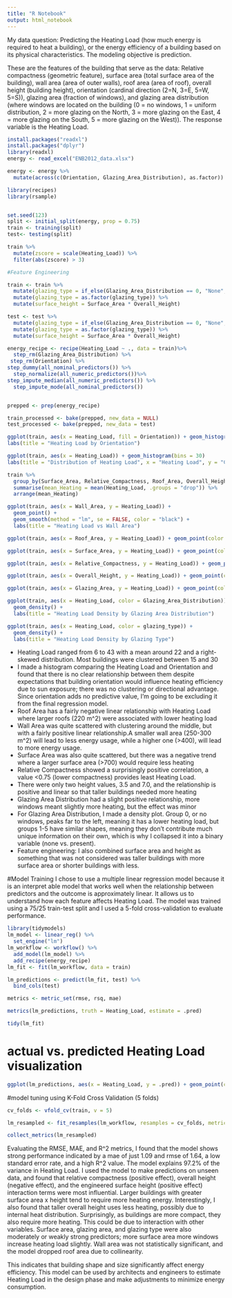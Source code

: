 ---
title: "R Notebook"
output: html_notebook
---

My data question: Predicting the Heating Load (how much energy is required to heat a building), or the energy efficiency of a building based on its physical characteristics. The modeling objective is prediction.

These are the features of the building that serve as the data: Relative compactness (geometric feature), surface area (total surface area of the building), wall area (area of outer walls), roof area (area of roof), overall height (building height), orientation (cardinal direction (2=N, 3=E, 5=W, 5=S)), glazing area (fraction of windows), and glazing area distribution (where windows are located on the building (0 = no windows, 1 = uniform distribution, 2 = more glazing on the North, 3 = more glazing on the East, 4 = more glazing on the South, 5 = more glazing on the West)). The response variable is the Heating Load.



```{r}
install.packages("readxl")
install.packages("dplyr")
library(readxl)
energy <- read_excel("ENB2012_data.xlsx")
```

```{r}
energy <- energy %>% 
  mutate(across(c(Orientation, Glazing_Area_Distribution), as.factor))

```

```{r}
library(recipes)
library(rsample)


set.seed(123)
split <- initial_split(energy, prop = 0.75)
train <- training(split)
test<- testing(split)

train %>%
  mutate(zscore = scale(Heating_Load)) %>%
  filter(abs(zscore) > 3)

#Feature Engineering

train <- train %>%
  mutate(glazing_type = if_else(Glazing_Area_Distribution == 0, "None", "Present")) %>%
  mutate(glazing_type = as.factor(glazing_type)) %>%
  mutate(surface_height = Surface_Area * Overall_Height)

test <- test %>%
  mutate(glazing_type = if_else(Glazing_Area_Distribution == 0, "None", "Present")) %>%
  mutate(glazing_type = as.factor(glazing_type)) %>%
  mutate(surface_height = Surface_Area * Overall_Height)

energy_recipe <- recipe(Heating_Load ~ ., data = train)%>%
  step_rm(Glazing_Area_Distribution) %>%
 step_rm(Orientation) %>%
step_dummy(all_nominal_predictors()) %>%
  step_normalize(all_numeric_predictors())%>%
step_impute_median(all_numeric_predictors()) %>%
  step_impute_mode(all_nominal_predictors()) 


prepped <- prep(energy_recipe)

train_processed <- bake(prepped, new_data = NULL)
test_processed <- bake(prepped, new_data = test)

```
```{r}
ggplot(train, aes(x = Heating_Load, fill = Orientation)) + geom_histogram(position = "dodge", alpha = 0.5, bins = 30)
labs(title = "Heating Load by Orientation")

ggplot(train, aes(x = Heating_Load)) + geom_histogram(bins = 30)
labs(title = "Distribution of Heating Load", x = "Heating Load", y = "Count")

train %>%
  group_by(Surface_Area, Relative_Compactness, Roof_Area, Overall_Height, Glazing_Area, Orientation, Glazing_Area_Distribution, Wall_Area) %>%
  summarise(mean_Heating = mean(Heating_Load, .groups = "drop")) %>%
  arrange(mean_Heating)

ggplot(train, aes(x = Wall_Area, y = Heating_Load)) +
  geom_point() +
  geom_smooth(method = "lm", se = FALSE, color = "black") +
  labs(title = "Heating Load vs Wall Area") 

ggplot(train, aes(x = Roof_Area, y = Heating_Load)) + geom_point(color = "tomato") + geom_smooth(method = "lm", se = FALSE, color = "black") + labs(title = "Heating Load vs Roof Area")

ggplot(train, aes(x = Surface_Area, y = Heating_Load)) + geom_point(color = "blue") + geom_smooth(method = "lm", se = FALSE, color = "black") + labs(title = "Heating Load vs Surface Area")

ggplot(train, aes(x = Relative_Compactness, y = Heating_Load)) + geom_point(color = "pink") + geom_smooth(method = "lm", se = FALSE, color = "black") + labs(title = "Heating Load vs Relative Compactness")

ggplot(train, aes(x = Overall_Height, y = Heating_Load)) + geom_point(color = "purple") + geom_smooth(method = "lm", se = FALSE, color = "black") + labs(title = "Heating Load vs Overall Height")

ggplot(train, aes(x = Glazing_Area, y = Heating_Load)) + geom_point(color = "darkgreen") + geom_smooth(method = "lm", se = FALSE, color = "black") + labs(title = "Heating Load vs Glazing Area")

ggplot(train, aes(x = Heating_Load, color = Glazing_Area_Distribution)) +
  geom_density() +
  labs(title = "Heating Load Density by Glazing Area Distribution") 

ggplot(train, aes(x = Heating_Load, color = glazing_type)) +
  geom_density() +
  labs(title = "Heating Load Density by Glazing Type") 

```
- Heating Load ranged from 6 to 43 with a mean around 22 and a right-skewed distribution. Most buildings were clustered between 15 and 30
- I made a histogram comparing the Heating Load and Orientation and found that there is no clear relationship between them despite expectations that building orientation would influence heating efficiency due to sun exposure; there was no clustering or directional advantage. Since orientation adds no predictive value, I'm going to be excluding it from the final regression model.
- Roof Area has a fairly negative linear relationship with Heating Load where larger roofs (220 m^2) were associated with lower heating load
- Wall Area was quite scattered with clustering around the middle, but with a fairly positive linear relationship.A smaller wall area (250-300 m^2) will lead to less energy usage, while a higher one (>400), will lead to more energy usage. 
- Surface Area was also quite scattered, but there was a negative trend where a larger surface area (>700) would require less heating 
- Relative Compactness showed a surprisingly positive correlation, a value <0.75 (lower compactness) provides least Heating Load. 
- There were only two height values, 3.5 and 7.0, and the relationship is positive and linear so that taller buildings needed more heating
- Glazing Area Distribution had a slight positive relationship, more windows meant slightly more heating, but the effect was minor
- For Glazing Area Distribution, I made a density plot. Group 0, or no windows, peaks far to the left, meaning it has a lower heating load, but groups 1-5 have similar shapes, meaning they don't contribute much unique information on their own, which is why I collapsed it into a binary variable (none vs. present).
- Feature engineering: I also combined surface area and height as something that was not considered was taller buildings with more surface area or shorter buildings with less.

#Model Training
I chose to use a multiple linear regression model because it is an interpret able model that works well when the relationship between predictors and the outcome is approximately linear. It allows us to understand how each feature affects Heating Load. The model was trained using a 75/25 train-test split and I used a 5-fold cross-validation to evaluate performance. 
```{r}
library(tidymodels)
lm_model <- linear_reg() %>%
  set_engine("lm")
lm_workflow <- workflow() %>%
  add_model(lm_model) %>%
  add_recipe(energy_recipe)
lm_fit <- fit(lm_workflow, data = train)

lm_predictions <- predict(lm_fit, test) %>%
  bind_cols(test)

metrics <- metric_set(rmse, rsq, mae)

metrics(lm_predictions, truth = Heating_Load, estimate = .pred)

tidy(lm_fit) 
```
# actual vs. predicted Heating Load visualization 
```{r}
ggplot(lm_predictions, aes(x = Heating_Load, y = .pred)) + geom_point(color = "red", alpha = 0.6) + geom_abline(slope = 1, intercept = 0) + labs(title = "Predicted vs. Actual Heating Load", x = "Actual Heating Load", y = "Predicted Heating Load")
```
#model tuning using K-Fold Cross Validation (5 folds)
```{r}
cv_folds <- vfold_cv(train, v = 5)

lm_resampled <- fit_resamples(lm_workflow, resamples = cv_folds, metrics = metric_set(rmse, rsq, mae))

collect_metrics(lm_resampled)
```

Evaluating the RMSE, MAE, and R^2 metrics, I found that the model shows strong performance indicated by a mae of just 1.09 and rmse of 1.64, a low standard error rate, and a high R^2 value. The model explains 97.2% of the variance in Heating Load. I used the model to make predictions on unseen data, and found that relative compactness (positive effect), overall height (negative effect), and the engineered surface height (positive effect) interaction terms were most influential. Larger buildings with greater surface area x height tend to require more heating energy. Interestingly, I also found that taller overall height uses less heating, possibly due to internal heat distribution. Surprisingly, as buildings are more compact, they also require more heating. This could be due to interaction with other variables. Surface area, glazing area, and glazing type were also moderately or weakly strong predictors; more surface area more windows increase heating load slightly. Wall area was not statistically significant, and the model dropped roof area due to collinearity.

This indicates that building shape and size significantly affect energy efficiency. This model can be used by architects and engineers to estimate Heating Load in the design phase and make adjustments to minimize energy consumption. 

